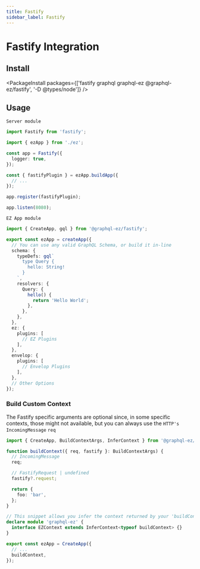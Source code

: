 ---
title: Fastify
sidebar_label: Fastify
---

# Fastify Integration

## Install

<PackageInstall packages={['fastify graphql graphql-ez @graphql-ez/fastify', '-D @types/node']} />

## Usage

`Server module`

```ts
import Fastify from 'fastify';

import { ezApp } from './ez';

const app = Fastify({
  logger: true,
});

const { fastifyPlugin } = ezApp.buildApp({
  // ...
});

app.register(fastifyPlugin);

app.listen(8080);
```

`EZ App module`

```ts
import { CreateApp, gql } from '@graphql-ez/fastify';

export const ezApp = createApp({
  // You can use any valid GraphQL Schema, or build it in-line
  schema: {
    typeDefs: gql`
      type Query {
        hello: String!
      }
    `,
    resolvers: {
      Query: {
        hello() {
          return 'Hello World';
        },
      },
    },
  },
  ez: {
    plugins: [
      // EZ Plugins
    ],
  },
  envelop: {
    plugins: [
      // Envelop Plugins
    ],
  },
  // Other Options
});
```

### Build Custom Context

The Fastify specific arguments are optional since, in some specific contexts, those might not available,
but you can always use the `HTTP's IncomingMessage` `req`

```ts
import { CreateApp, BuildContextArgs, InferContext } from '@graphql-ez/fastify';

function buildContext({ req, fastify }: BuildContextArgs) {
  // IncomingMessage
  req;

  // FastifyRequest | undefined
  fastify?.request;

  return {
    foo: 'bar',
  };
}

// This snippet allows you infer the context returned by your 'buildContext' and add it to the EZContext interface
declare module 'graphql-ez' {
  interface EZContext extends InferContext<typeof buildContext> {}
}

export const ezApp = CreateApp({
  // ...
  buildContext,
});
```
